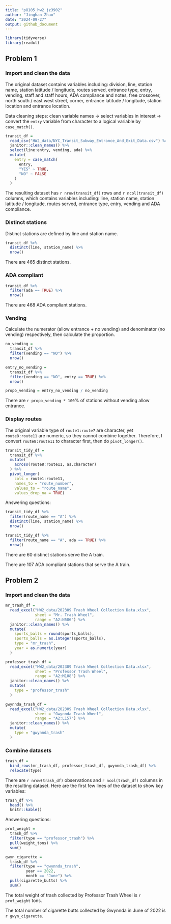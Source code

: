 ```yaml
---
title: "p8105_hw2_jz3902"
author: "Jinghan Zhao"
date: "2024-09-27"
output: github_document
---
```


```r
library(tidyverse)
library(readxl)
```

## Problem 1

### Import and clean the data

The original dataset contains variables including: division, line, station name, station latitude / longitude, routes served, entrance type, entry, vending, staff and staff hours, ADA compliance and notes, free crossover, north south / east west street, corner, entrance latitude / longitude, station location and entrance location.

Data cleaning steps: clean variable names -> select variables in interest -> convert the `entry` variable from character to a logical variable by `case_match()`.

```r
transit_df = 
  read_csv("HW2_data/NYC_Transit_Subway_Entrance_And_Exit_Data.csv") %>% 
  janitor::clean_names() %>% 
  select(line:entry, vending, ada) %>% 
  mutate(
    entry = case_match(
      entry,
      "YES" ~ TRUE,
      "NO" ~ FALSE
    )
  )

```

The resulting dataset has `r nrow(transit_df)` rows and `r ncol(transit_df)` columns, which contains variables including: line, station name, station latitude / longitude, routes served, entrance type, entry, vending and ADA compliance.


### Distinct stations

Distinct stations are defined by line and station name.

```r
transit_df %>% 
  distinct(line, station_name) %>% 
  nrow()
```

There are 465 distinct stations.


### ADA compliant

```r
transit_df %>%
  filter(ada == TRUE) %>% 
  nrow()
```

There are 468 ADA compliant stations.


### Vending

Calculate the numerator (allow entrance + no vending) and denominator (no vending) respectively, then calculate the proportion.

```r
no_vending = 
  transit_df %>%
  filter(vending == "NO") %>% 
  nrow()

entry_no_vending = 
  transit_df %>%
  filter(vending == "NO", entry == TRUE) %>% 
  nrow()

propo_vending = entry_no_vending / no_vending
```

There are `r propo_vending * 100`% of stations without vending allow entrance.


### Display routes

The original variable type of `route1:route7` are character, yet `route8:route11` are numeric, so they cannot combine together. Therefore, I convert `route8:route11` to character first, then do `pivot_longer()`.

```r
transit_tidy_df =
  transit_df %>% 
  mutate(
    across(route8:route11, as.character)
  ) %>% 
  pivot_longer(
    cols = route1:route11,
    names_to = "route_number",
    values_to = "route_name",
    values_drop_na = TRUE)
```

Answering questions:

```r
transit_tidy_df %>% 
  filter(route_name == "A") %>% 
  distinct(line, station_name) %>% 
  nrow()

transit_tidy_df %>% 
  filter(route_name == "A", ada == TRUE) %>% 
  nrow()
```

There are 60 distinct stations serve the A train.

There are 107 ADA compliant stations that serve the A train.


## Problem 2

### Import and clean the data

```r
mr_trash_df = 
  read_excel("HW2_data/202309 Trash Wheel Collection Data.xlsx", 
             sheet = "Mr. Trash Wheel",
             range = "A2:N586") %>% 
  janitor::clean_names() %>% 
  mutate(
    sports_balls = round(sports_balls),
    sports_balls = as.integer(sports_balls),
    type = "mr_trash",
    year = as.numeric(year)
  )

professor_trash_df = 
  read_excel("HW2_data/202309 Trash Wheel Collection Data.xlsx", 
             sheet = "Professor Trash Wheel",
             range = "A2:M108") %>% 
  janitor::clean_names() %>% 
  mutate(
    type = "professor_trash"
  )

gwynnda_trash_df = 
  read_excel("HW2_data/202309 Trash Wheel Collection Data.xlsx", 
             sheet = "Gwynnda Trash Wheel",
             range = "A2:L157") %>% 
  janitor::clean_names() %>% 
  mutate(
    type = "gwynnda_trash"
  )

```

### Combine datasets

```r
trash_df = 
  bind_rows(mr_trash_df, professor_trash_df, gwynnda_trash_df) %>% 
  relocate(type)
```

There are `r nrow(trash_df)` observations and `r ncol(trash_df)` columns in the resulting dataset. Here are the first few lines of the dataset to show key variables:

```r
trash_df %>% 
  head() %>% 
  knitr::kable()
```

Answering questions:

```r
prof_weight = 
  trash_df %>% 
  filter(type == "professor_trash") %>% 
  pull(weight_tons) %>% 
  sum()

gwyn_cigarette = 
  trash_df %>% 
  filter(type == "gwynnda_trash",
         year == 2022,
         month == "June") %>% 
  pull(cigarette_butts) %>% 
  sum()
```

The total weight of trash collected by Professor Trash Wheel is `r prof_weight` tons.

The total number of cigarette butts collected by Gwynnda in June of 2022 is `r gwyn_cigarette`.
